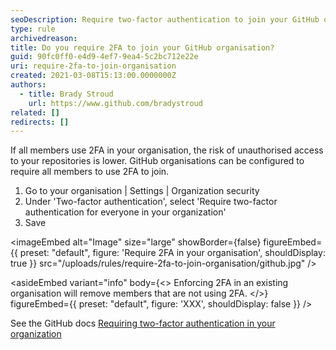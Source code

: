 ```yaml
---
seoDescription: Require two-factor authentication to join your GitHub organisation and protect your repositories from unauthorised access.
type: rule
archivedreason:
title: Do you require 2FA to join your GitHub organisation?
guid: 90fc0ff0-e4d9-4ef7-9ea4-5c2bc712e22e
uri: require-2fa-to-join-organisation
created: 2021-03-08T15:13:00.0000000Z
authors:
  - title: Brady Stroud
    url: https://www.github.com/bradystroud
related: []
redirects: []
---
```


If all members use 2FA in your organisation, the risk of unauthorised access to your repositories is lower. GitHub organisations can be configured to require all members to use 2FA to join.
1. Go to your organisation | Settings | Organization security
2. Under 'Two-factor authentication', select 'Require two-factor authentication for everyone in your organization'
3. Save


<imageEmbed
  alt="Image"
  size="large"
  showBorder={false}
  figureEmbed={{
    preset: "default",
    figure: 'Require 2FA in your organisation',
    shouldDisplay: true
  }}
  src="/uploads/rules/require-2fa-to-join-organisation/github.jpg"
/>

<asideEmbed
  variant="info"
  body={<>
    Enforcing 2FA in an existing organisation will remove members that are not using 2FA.
  </>}
  figureEmbed={{
    preset: "default",
    figure: 'XXX',
    shouldDisplay: false
  }}
/>

See the GitHub docs [Requiring two-factor authentication in your organization](https://docs.github.com/en/organizations/keeping-your-organization-secure/requiring-two-factor-authentication-in-your-organization)